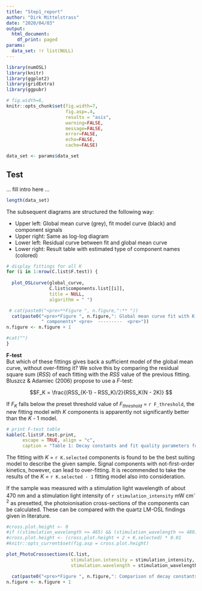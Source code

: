 ```yaml
---
title: "Step1_report"
author: "Dirk Mittelstrass"
date: "2020/04/03"
output:
  html_document:
    df_print: paged
params:
  data_set: !r list(NULL)
---
```


```r

library(numOSL)
library(knitr)
library(ggplot2)
library(gridExtra)
library(ggpubr)

# fig.width=6,
knitr::opts_chunk$set(fig.width=7,
                      fig.asp=.4,
                      results = "asis",
                      warning=FALSE,
                      message=FALSE,
                      error=FALSE,
                      echo=FALSE,
                      cache=FALSE)

data_set <- params$data_set


```

## Test

... fill intro here ...

```r

length(data_set)
```

The subsequent diagrams are structured the following way:

* Upper left: Global mean curve (grey), fit model curve (black) and component signals
* Upper right: Same as log-log diagram
* Lower left: Residual curve between fit and global mean curve
* Lower right: Result table with estimated type of component names (colored)


```r

# display fittings for all K
for (i in 1:nrow(C.list$F.test)) {
  
  plot_OSLcurve(global_curve, 
                C.list$components.list[[i]], 
                title = NULL,
                algorithm = " ")

 # cat(paste0("<pre>**Figure ", n.figure,":** "))
  cat(paste0("<pre>*Figure ", n.figure,": Global mean curve fit with K = ", i, 
             " components* <pre>  ---------  <pre>"))
n.figure <- n.figure + 1

#cat("")
}

```

\pagebreak
**F-test**  
But which of these fittings gives back a sufficient model of the global mean curve, without over-fitting it? We solve this by comparing the residual square sum (*RSS*) of each fitting with the *RSS* value of the previous fitting. Bluszcz & Adamiec (2006) propose to use a *F*-test:  

$$F_K = \frac{(RSS_{K-1} - RSS_K)/2}{RSS_K(N - 2K)} $$


If *F~K~* falls below the preset threshold value of *F~threshold~* = `r F_threshold`, the new fitting model with *K* components is apparently not significantly better than the *K* - 1 model.


```r
# print F-test table
kable(C.list$F.test.print, 
      escape = TRUE, align = "c",
      caption = "Table 1: Decay constants and fit quality parameters for multi-exponentional decay fitting with *K* components")
```

The fitting with *K* = `r K.selected` components is found to be the best suiting model to describe the given sample. Signal components with not-first-order kinetics, however, can lead to over-fitting. It is recommended to take the results of the *K* = `r K.selected - 1` fitting model also into consideration.  

If the sample was measured with a stimulation light wavelength of about 470 nm and a stimulation light intensity of `r stimulation_intensity` mW cm^-2^ as presetted, the photoionisation cross-sections of the components can be calculated. These can be compared with the quartz LM-OSL findings given in literature.

```r

#cross.plot.height <- 0
#if ((stimulation_wavelength >= 465) && (stimulation_wavelength <= 480)) cross.plot.height <- 3
#cross.plot.height <- (cross.plot.height + 2 + K.selected) * 0.01
#knitr::opts_current$set(fig.asp = cross.plot.height)

plot_PhotoCrosssections(C.list,
                        stimulation.intensity = stimulation_intensity,
                        stimulation.wavelength = stimulation_wavelength)

  cat(paste0("<pre>*Figure ", n.figure,": Comparison of decay constants between fitting cases and comparison with reference values. Red square: Best fit*"))
n.figure <- n.figure + 1

```
